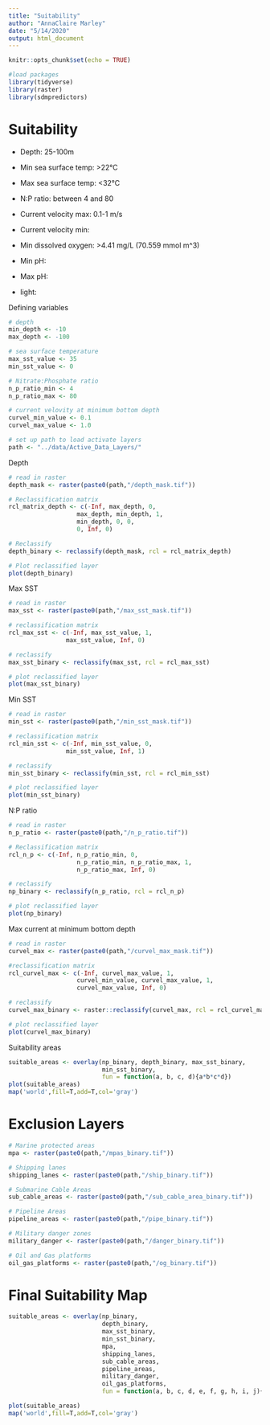 ```yaml
---
title: "Suitability"
author: "AnnaClaire Marley"
date: "5/14/2020"
output: html_document
---
```


```r
knitr::opts_chunk$set(echo = TRUE)
```

```r
#load packages
library(tidyverse)
library(raster)
library(sdmpredictors)
```


# Suitability 

- Depth: 25-100m
- Min sea surface temp: >22°C
- Max sea surface temp: <32°C
- N:P ratio: between 4 and 80

- Current velocity max: 0.1-1 m/s
- Current velocity min: 
- Min dissolved oxygen: >4.41 mg/L (70.559 mmol m^3)
- Min pH:
- Max pH: 
- light:

Defining variables
```r
# depth
min_depth <- -10
max_depth <- -100

# sea surface temperature
max_sst_value <- 35
min_sst_value <- 0

# Nitrate:Phosphate ratio
n_p_ratio_min <- 4
n_p_ratio_max <- 80

# current velovity at minimum bottom depth
curvel_min_value <- 0.1
curvel_max_value <- 1.0

```


```r
# set up path to load activate layers
path <- "../data/Active_Data_Layers/"
```


Depth
```r

# read in raster
depth_mask <- raster(paste0(path,"/depth_mask.tif"))

# Reclassification matrix 
rcl_matrix_depth <- c(-Inf, max_depth, 0,
                   max_depth, min_depth, 1,
                   min_depth, 0, 0,
                   0, Inf, 0)

# Reclassify 
depth_binary <- reclassify(depth_mask, rcl = rcl_matrix_depth)

# Plot reclassified layer
plot(depth_binary)

```

Max SST
```r
# read in raster
max_sst <- raster(paste0(path,"/max_sst_mask.tif"))

# reclassification matrix
rcl_max_sst <- c(-Inf, max_sst_value, 1,
                max_sst_value, Inf, 0)

# reclassify
max_sst_binary <- reclassify(max_sst, rcl = rcl_max_sst)

# plot reclassified layer
plot(max_sst_binary)

```

Min SST
```r
# read in raster
min_sst <- raster(paste0(path,"/min_sst_mask.tif"))

# reclassification matrix
rcl_min_sst <- c(-Inf, min_sst_value, 0,
                min_sst_value, Inf, 1)

# reclassify
min_sst_binary <- reclassify(min_sst, rcl = rcl_min_sst)

# plot reclassified layer
plot(min_sst_binary)

```

N:P ratio
```r
# read in raster
n_p_ratio <- raster(paste0(path,"/n_p_ratio.tif"))

# Reclassification matrix 
rcl_n_p <- c(-Inf, n_p_ratio_min, 0,
                   n_p_ratio_min, n_p_ratio_max, 1,
                   n_p_ratio_max, Inf, 0)

# reclassify
np_binary <- reclassify(n_p_ratio, rcl = rcl_n_p)

# plot reclassified layer
plot(np_binary)
```

Max current at minimum bottom depth
```r
# read in raster
curvel_max <- raster(paste0(path,"/curvel_max_mask.tif"))

#reclassification matrix
rcl_curvel_max <- c(-Inf, curvel_max_value, 1,
                   curvel_min_value, curvel_max_value, 1,
                   curvel_max_value, Inf, 0)

# reclassify
curvel_max_binary <- raster::reclassify(curvel_max, rcl = rcl_curvel_max)

# plot reclassified layer
plot(curvel_max_binary)

```


Suitability areas
```r

suitable_areas <- overlay(np_binary, depth_binary, max_sst_binary,
                          min_sst_binary, 
                          fun = function(a, b, c, d){a*b*c*d})
plot(suitable_areas)
map('world',fill=T,add=T,col='gray')
```

# Exclusion Layers

```r
# Marine protected areas
mpa <- raster(paste0(path,"/mpas_binary.tif"))

# Shipping lanes
shipping_lanes <- raster(paste0(path,"/ship_binary.tif"))

# Submarine Cable Areas
sub_cable_areas <- raster(paste0(path,"/sub_cable_area_binary.tif"))

# Pipeline Areas
pipeline_areas <- raster(paste0(path,"/pipe_binary.tif"))

# Military danger zones
military_danger <- raster(paste0(path,"/danger_binary.tif"))

# Oil and Gas platforms
oil_gas_platforms <- raster(paste0(path,"/og_binary.tif"))

```


# Final Suitability Map
```r

suitable_areas <- overlay(np_binary, 
                          depth_binary, 
                          max_sst_binary,
                          min_sst_binary, 
                          mpa,
                          shipping_lanes,
                          sub_cable_areas,
                          pipeline_areas,
                          military_danger,
                          oil_gas_platforms,
                          fun = function(a, b, c, d, e, f, g, h, i, j){a*b*c*d*e*f*g*h*i*j})

plot(suitable_areas)
map('world',fill=T,add=T,col='gray')
```
